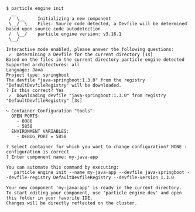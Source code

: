 ```console
$ particle engine init
  __
 /  \__     Initializing a new component
 \__/  \    Files: Source code detected, a Devfile will be determined based upon source code autodetection
 /  \__/    particle engine version: v3.16.1
 \__/

Interactive mode enabled, please answer the following questions:
 ✓  Determining a Devfile for the current directory [1s]
Based on the files in the current directory particle engine detected
Supported architectures: all
Language: Java
Project type: springboot
The devfile "java-springboot:1.3.0" from the registry "DefaultDevfileRegistry" will be downloaded.
? Is this correct? Yes
 ✓  Downloading devfile "java-springboot:1.3.0" from registry "DefaultDevfileRegistry" [3s]

↪ Container Configuration "tools":
  OPEN PORTS:
    - 8080
    - 5858
  ENVIRONMENT VARIABLES:
    - DEBUG_PORT = 5858

? Select container for which you want to change configuration? NONE - configuration is correct
? Enter component name: my-java-app

You can automate this command by executing:
   particle engine init --name my-java-app --devfile java-springboot --devfile-registry DefaultDevfileRegistry --devfile-version 1.3.0

Your new component 'my-java-app' is ready in the current directory.
To start editing your component, use 'particle engine dev' and open this folder in your favorite IDE.
Changes will be directly reflected on the cluster.
```